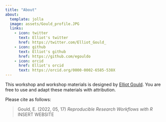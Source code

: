 ```yaml
---
title: "About"
about: 
  template: jolla
  image: assets/Gould_profile.JPG
  links:
    - icon: twitter
      text: Elliot's twitter
      href: https://twitter.com/Elliot_Gould_
    - icon: github
      text: Elliot's github
      href: https://github.com/egouldo
    - icon: orcid
      href: Elliot's orcid
      text: https://orcid.org/0000-0002-6585-538X
---
```


This workshop and workshop materials is designed by [Elliot Gould](https://github.com/egouldo). You are free to use and adapt these materials with attribution.

Please cite as follows:

> Gould, E. (2022, 05, 17) *Reproducible Research Workflows with R* INSERT WEBSITE
